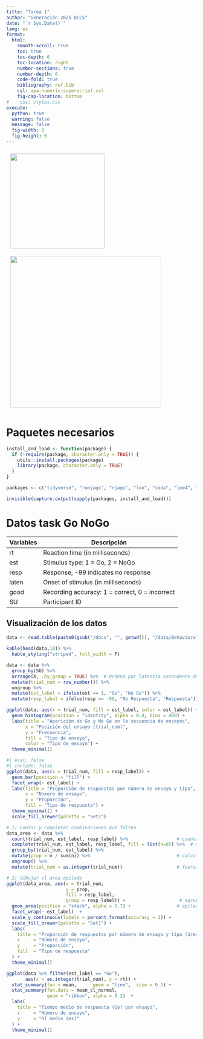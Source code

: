 ```yaml
---
title: "Tarea 1"
author: "Generación 2025 DCCS"
date: "`r Sys.Date()`"
lang: es
format:
  html:
    smooth-scroll: true
    toc: true
    toc-depth: 6
    toc-location: right
    number-sections: true
    number-depth: 6
    code-fold: true
    bibliography: ref.bib
    csl: apa-numeric-superscript.csl
    fig-cap-location: bottom
#    css: styles.css
execute:
  python: true
  warning: false
  message: false
  fig-width: 8
  fig-height: 6
---
```

<img src="logo1.png" style="width: 250px; position:relative; top:0; left:0; padding:10px;"/>
<img src="logo2.png" style="width: 400px; position:relative; top:0; right:0; padding:10px;"/>

# Paquetes necesarios

```r
install_and_load <- function(package) {
  if (!require(package, character.only = TRUE)) {
    utils::install.packages(package)
    library(package, character.only = TRUE)
  }
}

packages <- c("tidyverse", "runjags", "rjags", "loo", "coda", "lme4", "rstatix","knitr","kableExtra", "scales")

invisible(capture.output(sapply(packages, install_and_load)))
```

# Datos task Go NoGo

| Variables | Descripción |
|-----------|-------------|
| rt        | Reaction time (in milliseconds) |
| est       | Stimulus type: 1 = Go, 2 = NoGo |
| resp      | Response, -99 indicates no response |
| laten     | Onset of stimulus (in milliseconds) |
| good      | Recording accuracy: 1 = correct, 0 = incorrect |
| SU        | Participant ID |

## Visualización de los datos

```r
data <- read.table(paste0(gsub("/docs", "", getwd()), "/data/Behavioral_GNG.csv"), header=TRUE, sep=",")
  
kable(head(data,10)) %>%
  kable_styling("striped", full_width = F)
```

```r
data <- data %>%
  group_by(SU) %>%
  arrange(X, .by_group = TRUE) %>%  # Ordena por latencia ascendente dentro de cada sujeto
  mutate(trial_num = row_number()) %>% 
  ungroup %>%
  mutate(est_label = ifelse(est == 1, "Go", "No Go")) %>% 
  mutate(resp_label = ifelse(resp == -99, "No Respuesta", "Respuesta"))

ggplot(data, aes(x = trial_num, fill = est_label, color = est_label)) +
  geom_histogram(position = "identity", alpha = 0.4, bins = 400) +
  labs(title = "Aparición de Go y No Go en la secuencia de ensayos",
       x = "Posición del ensayo (trial_num)",
       y = "Frecuencia",
       fill = "Tipo de ensayo",
       color = "Tipo de ensayo") +
  theme_minimal()
```
```r
#| eval: false
#| include: false
ggplot(data, aes(x = trial_num, fill = resp_label)) +
  geom_bar(position = "fill") +
  facet_wrap(~ est_label) +
  labs(title = "Proporción de respuestas por número de ensayo y tipo",
       x = "Número de ensayo",
       y = "Proporción",
       fill = "Tipo de respuesta") +
  theme_minimal() +
  scale_fill_brewer(palette = "Set1")
```
```r
# 1) contar y completar combinaciones que falten
data_area <- data %>%
  count(trial_num, est_label, resp_label) %>%                  # cuenta n por combinación
  complete(trial_num, est_label, resp_label, fill = list(n=0)) %>%  # mete los que falten con n=0
  group_by(trial_num, est_label) %>%
  mutate(prop = n / sum(n)) %>%                                # calcula proporción
  ungroup() %>%
  mutate(trial_num = as.integer(trial_num))                    # fuerza tipo numérico

# 2) dibujar el área apilada
ggplot(data_area, aes(x = trial_num,
                      y = prop,
                      fill = resp_label,
                      group = resp_label)) +                    # agrupa por categoría
  geom_area(position = "stack", alpha = 0.7) +                 # apilado explícito
  facet_wrap(~ est_label)  +
  scale_y_continuous(labels = percent_format(accuracy = 1)) +
  scale_fill_brewer(palette = "Set1") +
  labs(
    title = "Proporción de respuestas por número de ensayo y tipo (área)",
    x     = "Número de ensayo",
    y     = "Proporción",
    fill  = "Tipo de respuesta"
  ) +
  theme_minimal()
```
```r
ggplot(data %>% filter(est_label == "Go"),
       aes(x = as.integer(trial_num), y = rt)) +
  stat_summary(fun = mean,      geom = "line",  size = 0.1) +
  stat_summary(fun.data = mean_cl_normal,
               geom = "ribbon", alpha = 0.2)  +
  labs(
    title = "Tiempo medio de respuesta (Go) por ensayo",
    x     = "Número de ensayo",
    y     = "RT medio (ms)"
  ) +
  theme_minimal()
```


